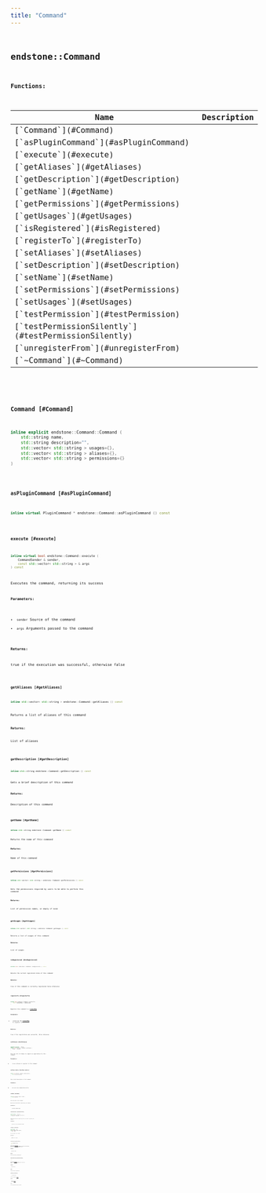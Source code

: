 ```yaml
---
title: "Command"
---
```


## <code className="doc-symbol doc-symbol-class"/> endstone::Command

















**Functions:**

<table>
<thead>
   <tr>
      <th>Name</th>
      <th>Description</th>
   </tr>
</thead>
<tbody>
<tr key="classendstone_1_1_command_1aa44822c895d67402241b9570bafd2ce7">
    <td>[`Command`](#Command)</td>
    <td></td>
</tr>
<tr key="classendstone_1_1_command_1ae3f04d6fbd6fe48c29c1b2951f77a5c0">
    <td>[`asPluginCommand`](#asPluginCommand)</td>
    <td></td>
</tr>
<tr key="classendstone_1_1_command_1a983f63a4d9460dcc7a952eabd7c46737">
    <td>[`execute`](#execute)</td>
    <td></td>
</tr>
<tr key="classendstone_1_1_command_1a15380c3310b2a8f58b1ce3e227ddcf6d">
    <td>[`getAliases`](#getAliases)</td>
    <td></td>
</tr>
<tr key="classendstone_1_1_command_1a2f860b42aae19582ecc4a2d74ebc8cca">
    <td>[`getDescription`](#getDescription)</td>
    <td></td>
</tr>
<tr key="classendstone_1_1_command_1ae7306437f7a829db83548ca11288b298">
    <td>[`getName`](#getName)</td>
    <td></td>
</tr>
<tr key="classendstone_1_1_command_1a77de470be4805521e2f8887bbc873152">
    <td>[`getPermissions`](#getPermissions)</td>
    <td></td>
</tr>
<tr key="classendstone_1_1_command_1a43b745e674aed0f0cfc152bb1a99c2b0">
    <td>[`getUsages`](#getUsages)</td>
    <td></td>
</tr>
<tr key="classendstone_1_1_command_1a4b4bfe6350f3deae258fc5fd8e344fbf">
    <td>[`isRegistered`](#isRegistered)</td>
    <td></td>
</tr>
<tr key="classendstone_1_1_command_1a694f2bdd19a6381000fad63fbc3d6ad0">
    <td>[`registerTo`](#registerTo)</td>
    <td></td>
</tr>
<tr key="classendstone_1_1_command_1a79687a94cbcfbd9a07c3aa8d72afd995">
    <td>[`setAliases`](#setAliases)</td>
    <td></td>
</tr>
<tr key="classendstone_1_1_command_1a1dff1fa7383c76451f28d2c131d6c77c">
    <td>[`setDescription`](#setDescription)</td>
    <td></td>
</tr>
<tr key="classendstone_1_1_command_1a66160b5ff3d7efbc62e93e122d699776">
    <td>[`setName`](#setName)</td>
    <td></td>
</tr>
<tr key="classendstone_1_1_command_1a53e55d4c2375b2b34e321f4f46551b09">
    <td>[`setPermissions`](#setPermissions)</td>
    <td></td>
</tr>
<tr key="classendstone_1_1_command_1ab73ce16a9a92a52780fd2640b5f5a91a">
    <td>[`setUsages`](#setUsages)</td>
    <td></td>
</tr>
<tr key="classendstone_1_1_command_1a3d6b00319efa8c4e8bc51227532577d6">
    <td>[`testPermission`](#testPermission)</td>
    <td></td>
</tr>
<tr key="classendstone_1_1_command_1a72a27372e25345d4efe9f421520fc44b">
    <td>[`testPermissionSilently`](#testPermissionSilently)</td>
    <td></td>
</tr>
<tr key="classendstone_1_1_command_1af0220a368428afc83b15d638e40426fd">
    <td>[`unregisterFrom`](#unregisterFrom)</td>
    <td></td>
</tr>
<tr key="classendstone_1_1_command_1a1a6c0c0027b500df3e4eea60cf489ea2">
    <td>[`~Command`](#~Command)</td>
    <td></td>
</tr>
</tbody>
</table>

### <code className="doc-symbol doc-symbol-function"/> Command [#Command]

```cpp
inline explicit endstone::Command::Command (
    std::string name,
    std::string description="",
    std::vector< std::string > usages={},
    std::vector< std::string > aliases={},
    std::vector< std::string > permissions={}
) 
```


### <code className="doc-symbol doc-symbol-function"/> asPluginCommand [#asPluginCommand]

```cpp
inline virtual PluginCommand * endstone::Command::asPluginCommand () const
```


### <code className="doc-symbol doc-symbol-function"/> execute [#execute]

```cpp
inline virtual bool endstone::Command::execute (
    CommandSender & sender,
    const std::vector< std::string > & args
) const
```


Executes the command, returning its success




**Parameters:**


* `sender` Source of the command 
* `args` Arguments passed to the command 



**Returns:**

true if the execution was successful, otherwise false 





        
### <code className="doc-symbol doc-symbol-function"/> getAliases [#getAliases]

```cpp
inline std::vector< std::string > endstone::Command::getAliases () const
```


Returns a list of aliases of this command




**Returns:**

List of aliases 





        
### <code className="doc-symbol doc-symbol-function"/> getDescription [#getDescription]

```cpp
inline std::string endstone::Command::getDescription () const
```


Gets a brief description of this command




**Returns:**

Description of this command 





        
### <code className="doc-symbol doc-symbol-function"/> getName [#getName]

```cpp
inline std::string endstone::Command::getName () const
```


Returns the name of this command




**Returns:**

Name of this command 





        
### <code className="doc-symbol doc-symbol-function"/> getPermissions [#getPermissions]

```cpp
inline std::vector< std::string > endstone::Command::getPermissions () const
```


Gets the permissions required by users to be able to perform this command




**Returns:**

List of permission names, or empty if none 





        
### <code className="doc-symbol doc-symbol-function"/> getUsages [#getUsages]

```cpp
inline std::vector< std::string > endstone::Command::getUsages () const
```


Returns a list of usages of this command




**Returns:**

List of usages 





        
### <code className="doc-symbol doc-symbol-function"/> isRegistered [#isRegistered]

```cpp
inline bool endstone::Command::isRegistered () const
```


Returns the current registered state of this command




**Returns:**

true if this command is currently registered false otherwise 





        
### <code className="doc-symbol doc-symbol-function"/> registerTo [#registerTo]

```cpp
inline bool endstone::Command::registerTo (
    const CommandMap & command_map
) 
```


Registers this command to a [**CommandMap**](classendstone_1_1_command_map.md).




**Parameters:**


* `command_map` the [**CommandMap**](classendstone_1_1_command_map.md) to register to 



**Returns:**

true if the registration was successful, false otherwise 





        
### <code className="doc-symbol doc-symbol-function"/> setAliases [#setAliases]

```cpp
template<typename... Alias>
inline void endstone::Command::setAliases (
    Alias... aliases
) 
```


Sets the list of aliases to request on registration for this command.




**Parameters:**


* `aliases` aliases to register to this command 




        
### <code className="doc-symbol doc-symbol-function"/> setDescription [#setDescription]

```cpp
inline void endstone::Command::setDescription (
    std::string description
) 
```


Sets a brief description of this command.




**Parameters:**


* `description` new command description 




        
### <code className="doc-symbol doc-symbol-function"/> setName [#setName]

```cpp
inline void endstone::Command::setName (
    std::string name
) 
```


Sets the name of this command.


May only be used before registering the command.




**Parameters:**


* `name` New command name 




        
### <code className="doc-symbol doc-symbol-function"/> setPermissions [#setPermissions]

```cpp
template<typename... Permission>
inline void endstone::Command::setPermissions (
    Permission... permissions
) 
```


Sets the permissions required by users to be able to perform this command




**Parameters:**


* `permissions` List of permission names 




        
### <code className="doc-symbol doc-symbol-function"/> setUsages [#setUsages]

```cpp
template<typename... Usage>
inline void endstone::Command::setUsages (
    Usage... usages
) 
```


Sets the usages of this command




**Parameters:**


* `usages` List of usages 




        
### <code className="doc-symbol doc-symbol-function"/> testPermission [#testPermission]

```cpp
inline bool endstone::Command::testPermission (
    const CommandSender & target
) const
```


Tests the given [**CommandSender**](classendstone_1_1_command_sender.md) to see if they can perform this command. If they do not have permission, they will be informed that they cannot do this.




**Parameters:**


* `target` User to test 



**Returns:**

true if they can use it, otherwise false 





        
### <code className="doc-symbol doc-symbol-function"/> testPermissionSilently [#testPermissionSilently]

```cpp
inline bool endstone::Command::testPermissionSilently (
    const CommandSender & target
) const
```


Tests the given [**CommandSender**](classendstone_1_1_command_sender.md) to see if they can perform this command. No error is sent to the sender.




**Parameters:**


* `target` User to test 



**Returns:**

true if they can use it, otherwise false 





        
### <code className="doc-symbol doc-symbol-function"/> unregisterFrom [#unregisterFrom]

```cpp
inline bool endstone::Command::unregisterFrom (
    const CommandMap & command_map
) 
```


Unregisters this command from a [**CommandMap**](classendstone_1_1_command_map.md)




**Parameters:**


* `command_map` the [**CommandMap**](classendstone_1_1_command_map.md) to unregister from 



**Returns:**

true if the unregistration was successful, false otherwise 





        